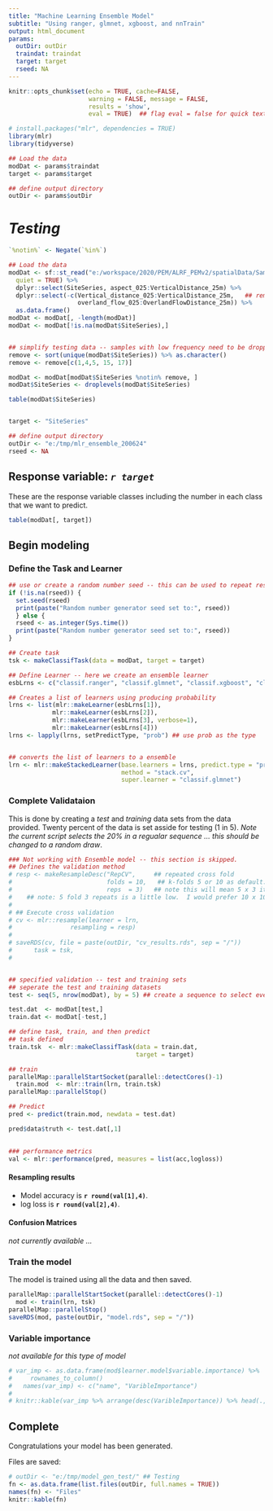 ```yaml
---
title: "Machine Learning Ensemble Model"
subtitle: "Using ranger, glmnet, xgboost, and nnTrain"
output: html_document
params:
  outDir: outDir
  traindat: traindat
  target: target
  rseed: NA
---
```





```r
knitr::opts_chunk$set(echo = TRUE, cache=FALSE,
                      warning = FALSE, message = FALSE,
                      results = 'show',
                      eval = TRUE)  ## flag eval = false for quick text edits
```

```r
# install.packages("mlr", dependencies = TRUE)
library(mlr)
library(tidyverse)

## Load the data
modDat <- params$traindat
target <- params$target

## define output directory
outDir <- params$outDir
```

# _Testing_
```r
`%notin%` <- Negate(`%in%`)

## Load the data
modDat <- sf::st_read("e:/workspace/2020/PEM/ALRF_PEMv2/spatialData/SamplePoints_with_rast_values.gpkg",
  quiet = TRUE) %>%
  dplyr::select(SiteSeries, aspect_025:VerticalDistance_25m) %>%
  dplyr::select(-c(Vertical_distance_025:VerticalDistance_25m,   ## remove problematic covariates
                   overland_flow_025:OverlandFlowDistance_25m)) %>%
  as.data.frame()
modDat <- modDat[, -length(modDat)]
modDat <- modDat[!is.na(modDat$SiteSeries),]


## simplify testing data -- samples with low frequency need to be dropped -- mucks up validation
remove <- sort(unique(modDat$SiteSeries)) %>% as.character()
remove <- remove[c(1,4,5, 15, 17)]

modDat <- modDat[modDat$SiteSeries %notin% remove, ]
modDat$SiteSeries <- droplevels(modDat$SiteSeries)

table(modDat$SiteSeries)


target <- "SiteSeries"

## define output directory
outDir <- "e:/tmp/mlr_ensemble_200624"
rseed <- NA
```





## Response variable: _`r target`_

These are the response variable classes including the number in each class that we want to predict.
```r
table(modDat[, target])
```


## Begin modeling


### Define the Task and Learner

```r
## use or create a random number seed -- this can be used to repeat results in future.
if (!is.na(rseed)) {
  set.seed(rseed)
  print(paste("Random number generator seed set to:", rseed))
  } else {
  rseed <- as.integer(Sys.time())
  print(paste("Random number generator seed set to:", rseed))
}


```

```r
## Create task
tsk <- makeClassifTask(data = modDat, target = target)

## Define Learner -- here we create an ensemble learner
esbLrns <- c("classif.ranger", "classif.glmnet", "classif.xgboost", "classif.nnTrain")

## Creates a list of learners using producing probability
lrns <- list(mlr::makeLearner(esbLrns[1]),
            mlr::makeLearner(esbLrns[2]),
            mlr::makeLearner(esbLrns[3], verbose=1),
            mlr::makeLearner(esbLrns[4]))
lrns <- lapply(lrns, setPredictType, "prob") ## use prob as the type 


## converts the list of learners to a ensemble 
lrn <- mlr::makeStackedLearner(base.learners = lrns, predict.type = "prob", 
                               method = "stack.cv", 
                               super.learner = "classif.glmnet")
```

### Complete Validataion

This is done by creating a _test_ and _training_ data sets from the data provided.  Twenty percent of the data is set asside for testing (1 in 5). _Note the current script selects the 20% in a regualar sequence ... this should be changed to a random draw_.

```r
### Not working with Ensemble model -- this section is skipped.
## Defines the validation method 
# resp <- makeResampleDesc("RepCV",     ## repeated cross fold
#                          folds = 10,   ## k-folds 5 or 10 as default.  Ideally all folds should be equal size.
#                          reps  = 3)   ## note this will mean 5 x 3 iterations through the data
#    ## note: 5 fold 3 repeats is a little low.  I would prefer 10 x 10 but that takes additional time...
# 
# ## Execute cross validation
# cv <- mlr::resample(learner = lrn,
#                resampling = resp)
# 
# saveRDS(cv, file = paste(outDir, "cv_results.rds", sep = "/"))
#      task = tsk,
#           


## specified validation -- test and training sets 
## seperate the test and training datasets 
test <- seq(5, nrow(modDat), by = 5) ## create a sequence to select every 5th row 

test.dat  <- modDat[test,]
train.dat <- modDat[-test,]

## define task, train, and then predict
## task defined 
train.tsk  <- mlr::makeClassifTask(data = train.dat,  
                                   target = target) 

## train 
parallelMap::parallelStartSocket(parallel::detectCores()-1)
  train.mod  <- mlr::train(lrn, train.tsk)              
parallelMap::parallelStop()

## Predict 
pred <- predict(train.mod, newdata = test.dat)

pred$data$truth <- test.dat[,1]
  

### performance metrics 
val <- mlr::performance(pred, measures = list(acc,logloss))
```

#### Resampling results

- Model accuracy is  **`r round(val[1],4)`**.
- log loss is **`r round(val[2],4)`**.


#### Confusion Matrices

_not currently available ... _

<!-- ```{r} -->
<!-- cf_matrix <- calculateConfusionMatrix(pred$pred, -->
<!--                                       relative = TRUE, -->
<!--                                       sums = TRUE) -->
<!-- ``` -->

<!-- ##### Absolute matrix -->

<!-- <div style = "font-size:10pt"> -->

<!-- ```{r cf-matix, echo = FALSE} -->
<!-- knitr::kable(cf_matrix$result) -->
<!-- ``` -->

<!-- </div> -->


<!-- ##### Relative Matrix -->

<!-- <div style = "font-size:10pt"> -->

<!-- ```{r cf-matix-rel, echo=FALSE} -->
<!-- knitr::kable(round(cf_matrix$relative.row, 2)) -->
<!-- ``` -->

<!-- </div> -->


### Train the model

The model is trained using all the data and then saved.
```r
parallelMap::parallelStartSocket(parallel::detectCores()-1)
  mod <- train(lrn, tsk)
parallelMap::parallelStop()
saveRDS(mod, paste(outDir, "model.rds", sep = "/"))
```

### Variable importance

_not available for this type of model_

```r
# var_imp <- as.data.frame(mod$learner.model$variable.importance) %>%
#     rownames_to_column()
#   names(var_imp) <- c("name", "VaribleImportance")
# 
# knitr::kable(var_imp %>% arrange(desc(VaribleImportance)) %>% head(., 20))
```


## Complete

Congratulations your model has been generated.

Files are saved:

```r
# outDir <- "e:/tmp/model_gen_test/" ## Testing
fn <- as.data.frame(list.files(outDir, full.names = TRUE))
names(fn) <- "Files"
knitr::kable(fn)
```
